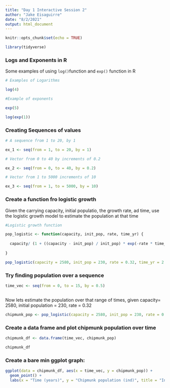 ```yaml
---
title: "Day 1 Interactive Session 2"
author: "Jake Eisaguirre"
date: "8/2/2021"
output: html_document
---
```


```r
knitr::opts_chunk$set(echo = TRUE)

library(tidyverse)
```

### Logs and Exponents in R

Some examples of using `log()`function and `exp()` function in R

```r
# Examples of Logarithms

log(4)

#Example of exponents

exp(5)

log(exp(1))

```


### Creating Sequences of values

```r
# A sequence from 1 to 20, by 1 

ex_1 <- seq(from = 1, to = 20, by = 1)

# Vector from 0 to 40 by increments of 0.2

ex_2 <- seq(from = 0, to = 40, by = 0.2)

# Vector from 1 to 5000 increments of 10

ex_3 <- seq(from = 1, to = 5000, by = 10)

```

### Create a function fro logistic growth

Given the carrying capacity, initial populatio, the growth rate, ad time, use the logistic growth model to estimate the population at that time

```r
#Logistic growth function

pop_logistic <- function(capacity, init_pop, rate, time_yr) {
  
  capacity/ (1 + ((capacity - init_pop) / init_pop) * exp(-rate * time_yr))
  
}

pop_logistic(capacity = 2580, init_pop = 230, rate = 0.32, time_yr = 2.4)


```

### Try finding population over a sequence

```r

time_vec <- seq(from = 0, to = 15, by = 0.5)



```

Now lets estimate the population over that range of times, given capacity= 2580, initial population = 230, rate = 0.32

```r

chipmunk_pop <- pop_logistic(capacity = 2580, init_pop = 230, rate = 0.32, time_yr = time_vec)


```

### Create a data frame and plot chipmunk population over time

```r

chipmunk_df <- data.frame(time_vec, chipmunk_pop)

chipmunk_df


```


### Create a bare min ggplot graph:

```r

ggplot(data = chipmunk_df, aes(x = time_vec, y = chipmunk_pop)) + 
  geom_point() + 
  labs(x = "Time (years)", y = "Chipmunk population (ind)", title = "Inyo NF chipmunks")

```


